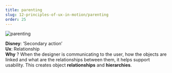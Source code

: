 ```yaml
---
title: parenting
slug: 12-principles-of-ux-in-motion/parenting
order: 25
---
```


<SlideTemplate title="Principle 3: Parenting">

![parenting](/gif/ux_parent.gif)

**Disney**: ‘Secondary action’  
**Ux**: Relationship  
**Why** ? When the designer is communicating to the user, how the objects are linked and what are the relationships between them, it helps support usability. This creates object **relationships** and **hierarchies**.  

</SlideTemplate>

